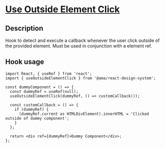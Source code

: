 
<Meta title="Hooks/Use Outside Element Click/Use Outside Element Click Docs" />

<h1 className="mb-32">
  <u>Use Outside Element Click</u>
</h1>

<h2>Description</h2>

<p className="fs-16">
  Hook to detect and execute a callback whenever the user click outside of the provided element. Must be used in conjunction with a element
  ref.
</p>

<h2>Hook usage</h2>

```tsx
import React, { useRef } from 'react';
import { useOutsideElementClick } from '@ama/react-design-system';

const dummyComponent = () => {
  const dummyRef = useRef(null);
  useOutsideElementClick(dummyRef, () => customCallback());

  const customCallback = () => {
    if (dummyRef) {
      (dummyRef.current as HTMLDivElement).innerHTML = 'Clicked outside of dummy component';
    }
  };

  return <div ref={dummyRef}>Dummy Component</div>;
};
```
